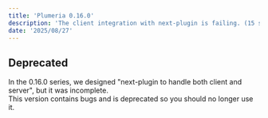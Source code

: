 ```yaml
---
title: 'Plumeria 0.16.0'
description: 'The client integration with next-plugin is failing. (15 second read)'
date: '2025/08/27'
---
```


## Deprecated

In the 0.16.0 series, we designed "next-plugin to handle both client and server", but it was incomplete.  
This version contains bugs and is deprecated so you should no longer use it.